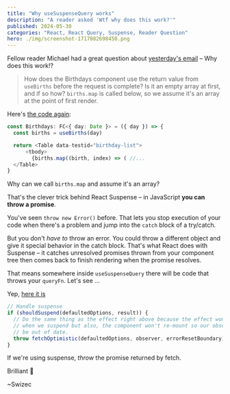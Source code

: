```yaml
---
title: "Why useSuspenseQuery works"
description: "A reader asked 'Wtf why does this work?'"
published: 2024-05-30
categories: "React, React Query, Suspense, Reader Question"
hero: ./img/screenshot-1717082698450.png
---
```


Fellow reader Michael had a great question about [yesterday's email](https://swizec.com/blog/cleaner-components-with-use-suspense-query/) – Why does this work!?

> How does the Birthdays component use the return value from `useBirths` before the request is complete? Is it an empty array at first, and if so how? `births.map` is called below, so we assume it's an array at the point of first render.

Here's [the code again](https://github.com/Swizec/suspense-example/blob/main/src/WikipediaBirthdays.tsx#L65):

```typescript
const Birthdays: FC<{ day: Date }> = ({ day }) => {
  const births = useBirths(day)

  return <Table data-testid="birthday-list">
	  <tbody>
        {births.map((birth, index) => ( //...
  </Table>
}
```

Why can we call `births.map` and assume it's an array?

That's the clever trick behind React Suspense – in JavaScript **you can throw a promise**.

You've seen `throw new Error()` before. That lets you stop execution of your code when there's a problem and jump into the `catch` block of a try/catch.

But you don't _have to_ throw an error. You could throw a different object and give it special behavior in the catch block. That's what React does with Suspense – it catches unresolved promises thrown from your component tree then comes back to finish rendering when the promise resolves.

That means somewhere inside `useSuspenseQuery` there will be code that throws your `queryFn`. Let's see ...

Yep, [here it is](https://github.com/TanStack/query/blob/main/packages/react-query/src/useBaseQuery.ts#L98)

```typescript
// Handle suspense
if (shouldSuspend(defaultedOptions, result)) {
  // Do the same thing as the effect right above because the effect won't run
  // when we suspend but also, the component won't re-mount so our observer would
  // be out of date.
  throw fetchOptimistic(defaultedOptions, observer, errorResetBoundary)
}
```

If we're using suspense, _throw_ the promise returned by fetch.

Brilliant 🤩

~Swizec

